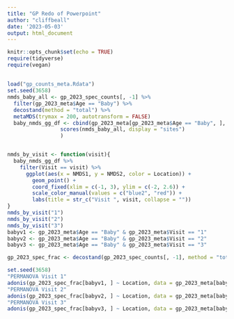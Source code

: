 ```yaml
---
title: "GP Redo of Powerpoint"
author: "cliffbeall"
date: '2023-05-03'
output: html_document
---
```


```r
knitr::opts_chunk$set(echo = TRUE)
require(tidyverse)
require(vegan)
```

## 

```r
load("gp_counts_meta.Rdata")
set.seed(3658)
nmds_baby_all <- gp_2023_spec_counts[, -1] %>%
  filter(gp_2023_meta$Age == "Baby") %>%
  decostand(method = "total") %>%
  metaMDS(trymax = 200, autotransform = FALSE)
  baby_nmds_gg_df <- cbind(gp_2023_meta[gp_2023_meta$Age == "Baby", ],
                 scores(nmds_baby_all, display = "sites")
                 )


nmds_by_visit <- function(visit){
  baby_nmds_gg_df %>%
    filter(Visit == visit) %>%
      ggplot(aes(x = NMDS1, y = NMDS2, color = Location)) +
        geom_point() +
        coord_fixed(xlim = c(-1, 3), ylim = c(-2, 2.6)) +
        scale_color_manual(values = c("blue2", "red")) +
        labs(title = str_c("Visit ", visit, collapse = ""))
}
nmds_by_visit("1")
nmds_by_visit("2")
nmds_by_visit("3")
babyv1 <- gp_2023_meta$Age == "Baby" & gp_2023_meta$Visit == "1"
babyv2 <- gp_2023_meta$Age == "Baby" & gp_2023_meta$Visit == "2"
babyv3 <- gp_2023_meta$Age == "Baby" & gp_2023_meta$Visit == "3"

gp_2023_spec_frac <- decostand(gp_2023_spec_counts[, -1], method = "total")

set.seed(3658)
"PERMANOVA Visit 1"
adonis(gp_2023_spec_frac[babyv1, ] ~ Location, data = gp_2023_meta[babyv1,])
"PERMANOVA Visit 2"
adonis(gp_2023_spec_frac[babyv2, ] ~ Location, data = gp_2023_meta[babyv2,])
"PERMANOVA Visit 3"
adonis(gp_2023_spec_frac[babyv3, ] ~ Location, data = gp_2023_meta[babyv3,])
```


